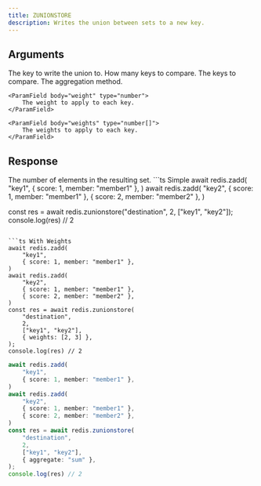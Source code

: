 ```yaml
---
title: ZUNIONSTORE
description: Writes the union between sets to a new key.
---
```



## Arguments 

<ParamField body="destination" type="string" required>
  The key to write the union to.
</ParamField>

<ParamField body="keys" type="integer" required>
  How many keys to compare.
</ParamField>

<ParamField body="keys" type="string | string[]" required>
  The keys to compare.
</ParamField>

<ParamField body="options">
    <ParamField body="aggregate" type="sum | min | max">
        The aggregation method.
    </ParamField>

    <ParamField body="weight" type="number">
        The weight to apply to each key.
    </ParamField>
    
    <ParamField body="weights" type="number[]">
        The weights to apply to each key.
    </ParamField>
    
</ParamField>

## Response

<ResponseField  required>
    The number of elements in the resulting set.
</ResponseField>



<RequestExample>
```ts Simple
await redis.zadd(
    "key1", 
    { score: 1, member: "member1" },
)
await redis.zadd(
    "key2",
    { score: 1, member: "member1" },
    { score: 2, member: "member2" },
)

const res = await redis.zunionstore("destination", 2, ["key1", "key2"]);
console.log(res) // 2
```

```ts With Weights
await redis.zadd(
    "key1", 
    { score: 1, member: "member1" },
)
await redis.zadd(
    "key2",
    { score: 1, member: "member1" },
    { score: 2, member: "member2" },
)
const res = await redis.zunionstore(
    "destination",
    2,
    ["key1", "key2"],
    { weights: [2, 3] },
);
console.log(res) // 2
```


```ts Aggregate
await redis.zadd(
    "key1", 
    { score: 1, member: "member1" },
)
await redis.zadd(
    "key2",
    { score: 1, member: "member1" },
    { score: 2, member: "member2" },
)
const res = await redis.zunionstore(
    "destination",
    2,
    ["key1", "key2"],
    { aggregate: "sum" },
);
console.log(res) // 2
```
</RequestExample>
